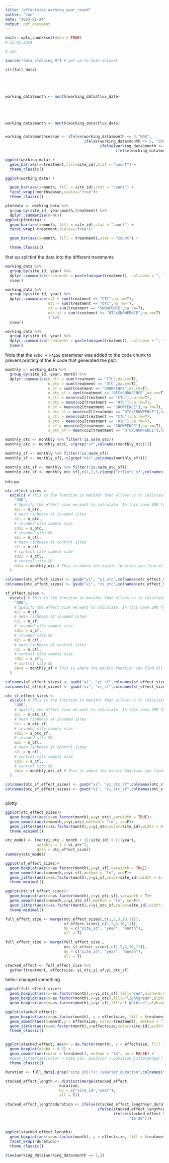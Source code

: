 ```yaml
---
title: "effectsize_warming_year_round"
author: "Jan"
date: "2024-01-24"
output: pdf_document
---
```




```r
knitr::opts_chunk$set(echo = TRUE)
# 23.01.2024

# Jan 

source("data_cleaning.R") # get up-to date dataset

str(full_data)





working_data$month <- month(working_data$flux_date)





working_data$month <- month(working_data$flux_date)


working_data$monthseason <- ifelse(working_data$month <= 3,"NGS",
                                   ifelse(working_data$month <= 5, "Shoulder",
                                          ifelse(working_data$month <= 9, "GS",
                                                 ifelse(working_data$month <= 11, "Shoulder", "NGS"))))
```



```r
ggplot(working_data) +
  geom_bar(aes(x=treatment,fill=site_id),stat = "count") + 
  theme_classic()
```


```r
ggplot(working_data) +

  geom_bar(aes(x=month, fill = site_id),stat = "count") + 
  facet_wrap(~monthseason,scales="free")+
  theme_classic()

plotdata <- working_data %>% 
  group_by(site_id, year,month,treatment) %>% 
  dplyr::summarise(n=n())
ggplot(plotdata) +
  geom_bar(aes(x=month, fill = site_id),stat = "count") + 
  facet_wrap(~treatment,scales="free")+

  geom_bar(aes(x=month, fill = treatment),stat = "count") + 

  theme_classic()
```
 first up splittinf the data into the different treatments
```r
working_data %>% 
  group_by(site_id, year) %>% 
  dplyr::summarise(treatment = paste(unique(treatment), collapse = ", ")) %>% 
  view()

working_data %>% 
  group_by(site_id, year) %>% 
  dplyr::summarise(ctl = sum(treatment == "CTL",na.rm=T),
                   otc = sum(treatment == "OTC",na.rm=T),
                   sf = sum(treatment == "SNOWFENCE",na.rm=T),
                   otc_sf = sum(treatment == "OTCxSNOWFENCE",na.rm=T)
                   ) %>% 
  view()

```


```r
working_data %>% 
  group_by(site_id, year) %>% 
  dplyr::summarise(treatment = paste(unique(treatment), collapse = ", ")) %>% 
  view()
```


Note that the `echo = FALSE` parameter was added to the code chunk to prevent printing of the R code that generated the plot.
```r
monthly <- working_data %>% 
  group_by(site_id, year, month) %>% 
  dplyr::summarise(n_ctl = sum(treatment == "CTL",na.rm=T),
                   n_otc = sum(treatment == "OTC",na.rm=T),
                   n_sf = sum(treatment == "SNOWFENCE",na.rm=T),
                   n_otc_sf = sum(treatment == "OTCxSNOWFENCE",na.rm=T),
                   m_ctl = mean(co2[treatment == "CTL"],na.rm=T),
                   m_otc = mean(co2[treatment == "OTC"],na.rm=T),
                   m_sf = mean(co2[treatment == "SNOWFENCE"],na.rm=T),
                   m_otc_sf = mean(co2[treatment == "OTCxSNOWFENCE"],na.rm=T),
                   s_ctl = mean(co2[treatment == "CTL"],na.rm=T),
                   s_otc = mean(co2[treatment == "OTC"],na.rm=T),
                   s_sf = mean(co2[treatment == "SNOWFENCE"],na.rm=T),
                   s_otc_sf = mean(co2[treatment == "OTCxSNOWFENCE"],na.rm=T))

monthly_otc <- monthly %>% filter(!is.na(m_otc))
monthly_otc <- monthly_otc[,-c(grep("sf",colnames(monthly_otc)))]

monthly_sf <- monthly %>% filter(!is.na(m_sf))
monthly_sf <- monthly_sf[,-c(grep("otc",colnames(monthly_sf)))]

monthly_otc_sf <- monthly %>% filter(!is.na(m_otc_sf))
monthly_otc_sf <- monthly_otc_sf[,c(1,2,3,c(grep("ctl|otc_sf",colnames(monthly_otc_sf))))]


```
lets go 
```r
otc_effect_sizes <-
  escalc( # This is the function in metafor that allows us to calculate an effect size for each row in a database
    "SMD",
    # Specify the effect size we want to calculate. In this case SMD for Standardized mean difference
    m1i = m_otc,
    # mean richness at invaded sites
    n1i = n_otc,
    # invaded site sample size
    sd1i = s_otc,
    # invaded site SD
    m2i = m_ctl,
    # mean richness at control sites
    n2i = n_ctl,
    # control site sample size
    sd2i = s_ctl,
    # control site SD
    data = monthly_otc # This is where the escalc function can find all the data for our meta-analysis
  )

colnames(otc_effect_sizes) <- gsub("yi", "yi_otc",colnames(otc_effect_sizes))
colnames(otc_effect_sizes) <- gsub("vi", "vi_otc",colnames(otc_effect_sizes))

sf_effect_sizes <-
  escalc( # This is the function in metafor that allows us to calculate an effect size for each row in a database
    "SMD",
    # Specify the effect size we want to calculate. In this case SMD for Standardized mean difference
    m1i = m_sf,
    # mean richness at invaded sites
    n1i = n_sf,
    # invaded site sample size
    sd1i = s_sf,
    # invaded site SD
    m2i = m_ctl,
    # mean richness at control sites
    n2i = n_ctl,
    # control site sample size
    sd2i = s_ctl,
    # control site SD
    data = monthly_sf # This is where the escalc function can find all the data for our meta-analysis
  )

colnames(sf_effect_sizes) <- gsub("yi", "yi_sf",colnames(sf_effect_sizes))
colnames(sf_effect_sizes) <- gsub("vi", "vi_sf",colnames(sf_effect_sizes))

otc_sf_effect_sizes <-
  escalc( # This is the function in metafor that allows us to calculate an effect size for each row in a database
    "SMD",
    # Specify the effect size we want to calculate. In this case SMD for Standardized mean difference
    m1i = m_otc_sf,
    # mean richness at invaded sites
    n1i = n_otc_sf,
    # invaded site sample size
    sd1i = s_otc_sf,
    # invaded site SD
    m2i = m_ctl,
    # mean richness at control sites
    n2i = n_ctl,
    # control site sample size
    sd2i = s_ctl,
    # control site SD
    data = monthly_otc_sf # This is where the escalc function can find all the data for our meta-analysis
  )

colnames(otc_sf_effect_sizes) <- gsub("yi", "yi_otc_sf",colnames(otc_sf_effect_sizes))
colnames(otc_sf_effect_sizes) <- gsub("vi", "vi_otc_sf",colnames(otc_sf_effect_sizes))



```
plotty 

```r
ggplot(otc_effect_sizes)+
  geom_boxplot(aes(x=as.factor(month),y=yi_otc),varwidth = TRUE)+
  geom_smooth(aes(x=month,y=yi_otc),method = "lm", se=F)+
  geom_jitter(aes(x=as.factor(month),y=yi_otc,color=site_id),width = 0.1)+
  theme_minimal()

otc_model <- lmer(yi_otc ~ month + (1|site_id) + (1|year), 
              weights = 1 / vi_otc^2,
              data = otc_effect_sizes)
summary(otc_model)
```

```r
ggplot(sf_effect_sizes)+
  geom_boxplot(aes(x=as.factor(month),y=yi_sf),varwidth = TRUE)+
  geom_smooth(aes(x=month,y=yi_sf),method = "lm", se=F)+
  geom_jitter(aes(x=as.factor(month),y=yi_sf,color=site_id),width = 0.1)+
  theme_minimal()
```

```r
ggplot(otc_sf_effect_sizes)+
  geom_boxplot(aes(x=as.factor(month),y=yi_otc_sf),varwidth = T)+
  geom_smooth(aes(x=month,y=yi_otc_sf),method = "lm", se=F)+
  geom_jitter(aes(x=as.factor(month),y=yi_otc_sf,color=site_id),width = 0.1)+
  theme_minimal()
```


```r
full_effect_size <- merge(otc_effect_sizes[,c(1,2,3,10,11)],
                          sf_effect_sizes[,c(1,2,3,10,11)],
                          by = c("site_id", "year", "month"),
                          all = T)

full_effect_size <- merge(full_effect_size ,
                          otc_sf_effect_sizes[,c(1,2,3,10,11)],
                          by = c("site_id", "year", "month"),
                          all = T)

stacked_effect <- full_effect_size %>% 
  gather(treatment, effectsize, yi_otc,yi_sf,yi_otc_sf)

```

hello i changed something


```r
ggplot(full_effect_size)+
  geom_boxplot(aes(x=as.factor(month),y=yi_otc_sf),fill="red",alpha=0.8, varwidth = T)+
  geom_boxplot(aes(x=as.factor(month),y=yi_otc),fill="lightgreen",alpha=0.8, varwidth = T)+
  geom_boxplot(aes(x=as.factor(month),y=yi_sf),fill="lightblue",alpha=0.8, varwidth = T)
```

```r
ggplot(stacked_effect)+
  geom_boxplot(aes(x=as.factor(month), y = effectsize, fill = treatment), alpha = 0.5)+
  geom_smooth(aes(x=month,y = effectsize, color=treatment), method = "lm", se = F)+
  geom_jitter(aes(x=as.factor(month),y=effectsize,color=site_id),width = 0.1)+
  theme_classic()


ggplot(stacked_effect, aes(x = as.factor(month), y = effectsize, fill = treatment)) +
  geom_boxplot(alpha = 0.5) +
  geom_smooth(aes(color = treatment), method = "lm", se = FALSE) +
  #geom_jitter(aes(color = site_id), position = position_jitterdodge()) +
  theme_classic()
```

```r

duration <- full_data[,grep("site_id|(?<!_)year|er_duration",colnames(full_data),value = TRUE, perl = TRUE)]

stacked_effect_length <- distinct(merge(stacked_effect,
                        duration,
                        by = c("site_id","year"),
                        all = T))
```

```r
stacked_effect_length$duration <- ifelse(stacked_effect_length$er_duration_method <= 5, "0-5",
                                         ifelse(stacked_effect_length$er_duration_method <= 10, "6-10",
                                                ifelse(stacked_effect_length$er_duration_method <= 15, "11-15",
                                                       "16-20")))
                                         

ggplot(stacked_effect_length)+
  geom_boxplot(aes(x=as.factor(month), y = effectsize, fill = treatment), alpha = 0.5)+
  facet_wrap(~duration)+
  theme_classic()
```

```r

View(working_data[working_data$month == 1,])

```

